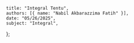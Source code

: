     title: "Integral Tentu",
    authors: [{ name: "Nabil Akbarazzima Fatih" }],
    date: "05/26/2025",
    subject: "Integral",
};